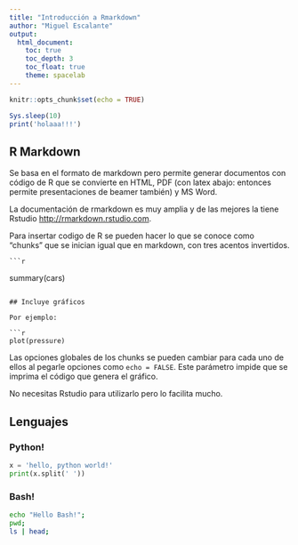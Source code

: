```yaml
---
title: "Introducción a Rmarkdown"
author: "Miguel Escalante"
output:
  html_document:
    toc: true
    toc_depth: 3
    toc_float: true
    theme: spacelab
---
```


```r
knitr::opts_chunk$set(echo = TRUE)
```

```R
Sys.sleep(10)
print('holaaa!!!')
```
## R Markdown

Se basa en el formato de markdown pero permite generar documentos con código de R que se convierte en HTML, PDF (con latex abajo: entonces permite presentaciones de beamer también) y MS Word.

La documentación de rmarkdown es muy amplia y de las mejores la tiene Rstudio <http://rmarkdown.rstudio.com>.

Para insertar codigo de R se pueden hacer lo que se conoce como "chunks" que se inician igual que en markdown, con tres acentos invertidos.

	```r
summary(cars)
```

## Incluye gráficos

Por ejemplo:

```r
plot(pressure)
```

Las opciones globales de los chunks se pueden cambiar para cada uno de ellos al pegarle opciones como  `echo = FALSE`. Este parámetro impide que se imprima el código que genera el gráfico.

No necesitas Rstudio para utilizarlo pero lo facilita mucho.

## Lenguajes

### Python!

```python
x = 'hello, python world!'
print(x.split(' '))
```

### Bash!

```bash
echo "Hello Bash!";
pwd;
ls | head;

```
